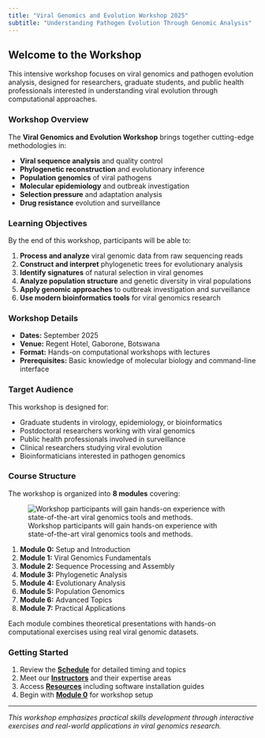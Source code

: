 ```yaml
---
title: "Viral Genomics and Evolution Workshop 2025"
subtitle: "Understanding Pathogen Evolution Through Genomic Analysis"
---
```


## Welcome to the Workshop

This intensive workshop focuses on viral genomics and pathogen evolution analysis, designed for researchers, graduate students, and public health professionals interested in understanding viral evolution through computational approaches.

### Workshop Overview

The **Viral Genomics and Evolution Workshop** brings together cutting-edge methodologies in:

- **Viral sequence analysis** and quality control
- **Phylogenetic reconstruction** and evolutionary inference  
- **Population genomics** of viral pathogens
- **Molecular epidemiology** and outbreak investigation
- **Selection pressure** and adaptation analysis
- **Drug resistance** evolution and surveillance

### Learning Objectives

By the end of this workshop, participants will be able to:

1. **Process and analyze** viral genomic data from raw sequencing reads
2. **Construct and interpret** phylogenetic trees for evolutionary analysis
3. **Identify signatures** of natural selection in viral genomes  
4. **Analyze population structure** and genetic diversity in viral populations
5. **Apply genomic approaches** to outbreak investigation and surveillance
6. **Use modern bioinformatics tools** for viral genomics research

### Workshop Details

- **Dates:** September 2025
- **Venue:** Regent Hotel, Gaborone, Botswana
- **Format:** Hands-on computational workshops with lectures
- **Prerequisites:** Basic knowledge of molecular biology and command-line interface

### Target Audience

This workshop is designed for:

- Graduate students in virology, epidemiology, or bioinformatics
- Postdoctoral researchers working with viral genomics
- Public health professionals involved in surveillance
- Clinical researchers studying viral evolution
- Bioinformaticians interested in pathogen genomics

### Course Structure

The workshop is organized into **8 modules** covering:

:::{.column-margin}
![Workshop participants will gain hands-on experience with state-of-the-art viral genomics tools and methods.](images/genomics-analysis.png)
:::

1. **Module 0:** Setup and Introduction
2. **Module 1:** Viral Genomics Fundamentals  
3. **Module 2:** Sequence Processing and Assembly
4. **Module 3:** Phylogenetic Analysis
5. **Module 4:** Evolutionary Analysis
6. **Module 5:** Population Genomics
7. **Module 6:** Advanced Topics
8. **Module 7:** Practical Applications

Each module combines theoretical presentations with hands-on computational exercises using real viral genomic datasets.

### Getting Started

1. Review the [**Schedule**](schedule.qmd) for detailed timing and topics
2. Meet our [**Instructors**](instructors.qmd) and their expertise areas
3. Access [**Resources**](resources.qmd) including software installation guides
4. Begin with [**Module 0**](module-0/index.qmd) for workshop setup

---

*This workshop emphasizes practical skills development through interactive exercises and real-world applications in viral genomics research.*